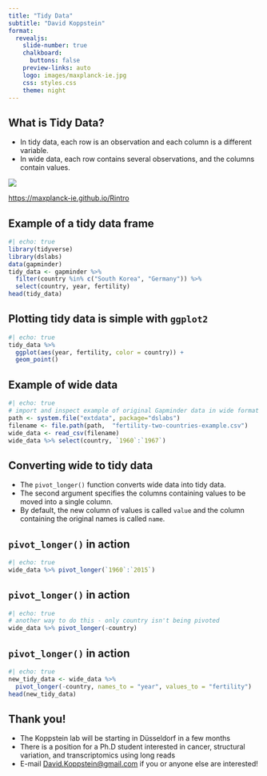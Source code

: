 ```yaml
---
title: "Tidy Data"
subtitle: "David Koppstein"
format: 
  revealjs:
    slide-number: true
    chalkboard: 
      buttons: false
    preview-links: auto
    logo: images/maxplanck-ie.jpg
    css: styles.css
    theme: night
---
```


## What is Tidy Data? 

- In tidy data, each row is an observation and each column is a different variable. 
- In wide data, each row contains several observations, and the columns contain values. 

![](images/tidy_data.png)

::: footer 
<https://maxplanck-ie.github.io/Rintro>
:::

## Example of a tidy data frame

```r
#| echo: true
library(tidyverse)
library(dslabs)
data(gapminder)
tidy_data <- gapminder %>% 
  filter(country %in% c("South Korea", "Germany")) %>%
  select(country, year, fertility)
head(tidy_data)
```

## Plotting tidy data is simple with `ggplot2`

```r
#| echo: true
tidy_data %>% 
  ggplot(aes(year, fertility, color = country)) +
  geom_point()
```

## Example of wide data

```r
#| echo: true
# import and inspect example of original Gapminder data in wide format
path <- system.file("extdata", package="dslabs")
filename <- file.path(path,  "fertility-two-countries-example.csv")
wide_data <- read_csv(filename)
wide_data %>% select(country, `1960`:`1967`)
```

## Converting wide to tidy data {auto-animate="true"}

- The `pivot_longer()` function converts wide data into tidy data.
- The second argument specifies the columns containing values to be moved into a single column.
- By default, the new column of values is called `value` and the column containing the original names is called `name`.

## `pivot_longer()` in action {auto-animate="true"}

```r
#| echo: true
wide_data %>% pivot_longer(`1960`:`2015`)
```

## `pivot_longer()` in action {auto-animate="true"}

```r
#| echo: true
# another way to do this - only country isn't being pivoted
wide_data %>% pivot_longer(-country)
```

## `pivot_longer()` in action {auto-animate="true"}

```r
#| echo: true
new_tidy_data <- wide_data %>% 
  pivot_longer(-country, names_to = "year", values_to = "fertility")
head(new_tidy_data)
```

## Thank you! 

- The Koppstein lab will be starting in Düsseldorf in a few months
- There is a position for a Ph.D student interested in cancer, structural variation, and transcriptomics using long reads
- E-mail [David.Koppstein@gmail.com](David.Koppstein@gmail.com) if you or anyone else are interested!

